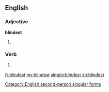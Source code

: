 ==English==

===Adjective===
'''blindest'''

# {{superlative of|blind}}

===Verb===
{{en-verb form}}

# {{archaic}} {{form of|Second-person singular simple present form|blind}}

[[Category:English second-person singular forms]]

[[fr:blindest]]
[[my:blindest]]
[[simple:blindest]]
[[zh:blindest]]